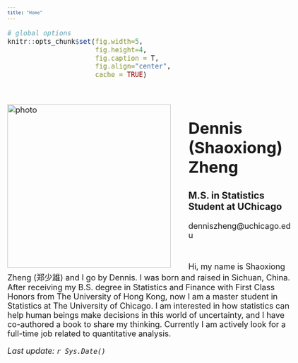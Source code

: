 ```yaml
---
title: "Home"
---
```

<!-- Global site tag (gtag.js) - Google Analytics -->
<script async src="https://www.googletagmanager.com/gtag/js?id=UA-150740237-1"></script>
<script>
  window.dataLayer = window.dataLayer || [];
  function gtag(){dataLayer.push(arguments);}
  gtag('js', new Date());

  gtag('config', 'UA-150740237-1');
</script>



<style type="text/css">
h1.title {font-size: 1px;  color: White;}
body, td {font-size: 18px;}
code.r{font-size: 15px;}
pre {font-size: 12px}
</style>

 

```r
# global options
knitr::opts_chunk$set(fig.width=5, 
                      fig.height=4, 
                      fig.caption = T,
                      fig.align="center", 
                      cache = TRUE)
```

<br>


<p>
<img src="images/MS Photo square.jpg" alt="photo" style="width:370px;height:370px;margin-right:40px;" align="left"> 

# Dennis (Shaoxiong) Zheng 

### M.S. in Statistics Student at UChicago

denniszheng@uchicago.edu


#

<p style="text-align:justify">
Hi, my name is Shaoxiong Zheng (郑少雄) and I go by Dennis. I was born and raised in Sichuan, China. After receiving my B.S. degree in Statistics and Finance with First Class Honors from The University of Hong Kong, now I am a master student in Statistics at The University of Chicago. I am interested in how statistics can help human beings make decisions in this world of uncertainty, and I have co-authored a book to share my thinking. Currently I am actively look for a full-time job related to quantitative analysis.

</p>

*Last update: `r Sys.Date()`*
</p>







